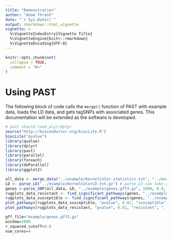 ```yaml
---
title: "Demonstration"
author: "Adam Thrash"
date: "`r Sys.Date()`"
output: rmarkdown::html_vignette
vignette: >
  %\VignetteIndexEntry{Vignette Title}
  %\VignetteEngine{knitr::rmarkdown}
  %\VignetteEncoding{UTF-8}
---
```


```r
knitr::opts_chunk$set(
  collapse = TRUE,
  comment = "#>"
)
```

# Using PAST

The following block of code calls the `merge()` function of PAST with example data, loads the LD data, and gets tagSNPs with associated genes. This documentation will be extended as the software is developed.

```r
# past should load plyr/dplyr
source("http://bioconductor.org/biocLite.R")
biocLite("qvalue")
library(qvalue)
library(dplyr)
library(past)
library(parallel)
library(foreach)
library(doParallel)
library(ggplot2)

all_data <- merge_data("../example/KernelColor.statistics.txt", "../example/KernelColor.effects.txt")
LD <- parse_LD("../example/KernelColorLD.txt.gz") # parse_LD can take gzip-compressed files or plain text
genes <-parse_SNP(all_data, LD, "../example/genes.gff3.gz", 1000, 0.8, 4)
rugplots_data_resistant <- find_significant_pathways(genes, "../example/pathways.txt", 5, "resistant", 1000, 4)
rugplots_data_susceptible <- find_significant_pathways(genes, "../example/pathways.txt", 5, "susceptible", 1000, 4)
plot_pathways(rugplots_data_susceptible, "pvalue", 0.02, "susceptible", "../example/results/")
plot_pathways(rugplots_data_resistant, "pvalue", 0.02, "resistant", "../example/results/")

gff_file="example/genes.gff3.gz"
window=1000
r_squared_cutoff=0.8
num_cores=4
```